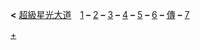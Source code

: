 <div id="contentSub"><span class="subpages">'''&lt;''' [[超級星光大道]]　[[超級星光大道 (第一屆)|1]] '''–''' [[超級星光大道 (第二屆)|2]] '''–''' [[超級星光大道 (第三屆)|3]] '''–''' [[超級星光大道 (第四屆)|4]] '''–''' [[超級星光大道 (第五屆)|5]] '''–''' [[超級星光大道 (第六屆)|6]] '''–''' [[超級星光大道 星光傳奇賽|傳]] '''–''' [[超級星光大道 (第七屆)|7]]</span></div><noinclude>
[[Category:超級星光大道|+]]
{{Documentation}}
</noinclude>
